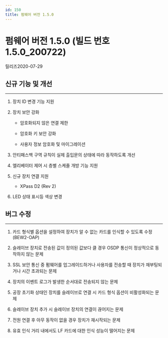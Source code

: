 ```yaml
---
id: 150
title: 펌웨어 버전 1.5.0
---
```


# 펌웨어 버전 1.5.0 (빌드 번호 1.5.0_200722)

릴리즈<Separator/>2020-07-29

## 신규 기능 및 개선

---

1. 장치 ID 변경 기능 지원

1. 장치 보안 강화

    - 암호화되지 않은 연결 제한

    - 암호화 키 보안 강화

    - 사용자 정보 암호화 및 마이그레이션

1. 안티패스백 구역 규칙이 실제 출입문의 상태에 따라 동작하도록 개선

1. 엘리베이터 제어 시 층별 스케줄 개방 기능 지원

1. 신규 장치 연결 지원

    - XPass D2 (Rev 2)

1. LED 상태 표시등 색상 변경

## 버그 수정

---

<BugLists>

1. 카드 형식별 옵션을 설정하여 장치가 알 수 없는 카드를 인식할 수 있도록 수정 (BEW2-OAP)

1. 슬레이브 장치로 전송된 값이 정의된 값보다 클 경우 OSDP 통신이 정상적으로 동작하지 않는 문제

1. SSL 보안 통신 중 펌웨어를 업그레이드하거나 사용자를 전송할 때 장치가 재부팅되거나 시간 초과되는 문제

1. 장치의 이벤트 로그가 발생한 순서대로 전송되지 않는 문제

1. 공장 초기화 상태인 장치를 슬레이브로 연결 시 카드 형식 옵션이 비활성화되는 문제

1. 슬레이브 장치 추가 시 슬레이브 장치의 연결이 끊어지는 문제

1. 전원 연결 후 아무 동작이 없을 경우 장치가 재시작되는 문제

1. 유효 인식 거리 내에서도 LF 카드에 대한 인식 성능이 떨어지는 문제

</BugLists>